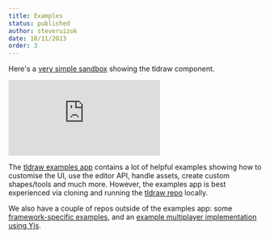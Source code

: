 ```yaml
---
title: Examples
status: published
author: steveruizok
date: 10/11/2023
order: 3
---
```


Here's a [very simple sandbox](https://codesandbox.io/s/tldraw-example-canary-2lrzmy) showing the tldraw component.

<Embed src="https://codesandbox.io/embed/2lrzmy?view=Editor+%2B+Preview&module=%2Fsrc%2Fapp.tsx" />

The [tldraw examples app](https://github.com/tldraw/tldraw/blob/main/apps/examples/src) contains a lot of helpful examples showing how to customise the UI, use the editor API, handle assets, create custom shapes/tools and much more. However, the examples app is best experienced via cloning and running the [tldraw repo](https://github.com/tldraw/tldraw) locally.

We also have a couple of repos outside of the examples app: some [framework-specific examples](https://github.com/tldraw/examples), and an [example multiplayer implementation using Yjs](https://github.com/tldraw/tldraw-yjs-example).